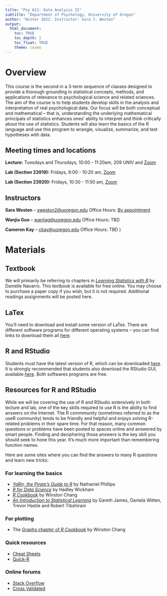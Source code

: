 ```yaml
---
title: "Psy 612: Data Analysis II"
subtitle: "Department of Psychology, University of Oregon"
author: "Winter 2022. Instructor: Sara J. Weston"
output: 
  html_document:
    toc: TRUE
    toc_depth: 2
    toc_float: TRUE
    theme: cosmo
---
```


# Overview

This course is the second in a 3-term sequence of classes designed to provide a
thorough grounding in statistical concepts, methods, and applications of relevance to psychological science and related sciences. The aim of the course is to help students develop skills in the analysis and interpretation of real psychological data. Our focus will be both conceptual and mathematical -- that is, understanding the underlying mathematical principals of statistics enhances ones' ability to interpret and think critically about the use of statistics. Students will also learn the basics of the R language and use this program to wrangle, visualize, summarize, and test hypotheses with data. 

## Meeting times and locations

**Lecture:** Tuesdays and Thursdays, 10:00 - 11:20am, 209 UNIV and [Zoom](https://uoregon.zoom.us/j/98429454216?pwd=QXd5YzBiYjVuYU51a0wyeHlzUnI5dz09) 

**Lab (Section 23919):** Fridays,
9:00 - 10:20 am, [Zoom](https://uoregon.zoom.us/j/91791352220?pwd=WGxzYUMrWGxKZ1VXU0x4WmwyUFdIUT09)

**Lab (Section 23920):** Fridays, 10:30 - 11:50 am, [Zoom](https://uoregon.zoom.us/j/92012864290?pwd=Y202bGM2M2lpZGlEbUw0OU0yTFJ3Zz09) 

## Instructors

**Sara Weston** -- [sweston2@uoregon.edu](mailto:sweston2@uoregon.edu)
Office Hours: [By appointment](https://calendly.com/sara-weston/weston-office-hours)

**Wanjia Guo** -- [wanjiag@uoregon.edu](mailto:wanjiag@uoregon.edu)
Office Hours: TBD

**Cameron Kay** -- [ckay@uoregon.edu](mailto:ckay@uoregon.edu)
Office Hours: TBD
)

# Materials

## Textbook

We will primarily be referring to chapters in [_Learning Statistics with R_](https://learningstatisticswithr-bookdown.netlify.com/index.html) by Danielle Navarro. This textbook is available for free online. You may choose to purchase a paper copy if you wish, but it is not required. Additional readings assignments will be posted here. 

## LaTex

You'll need to download and install some version of LaTex. There are different software programs for different operating systems -- you can find links to download them all [here](https://www.latex-project.org/get/).

## R and RStudio

Students must have the latest version of R, which can be downloaded [here](https://ftp.osuosl.org/pub/cran/). It is strongly recommended that students also download the RStudio GUI, available [here](https://www.rstudio.com/products/rstudio/download/#download). Both softwares programs are free. 

## Resources for R and RStudio

While we will be covering the use of R and RStudio extensively in both lecture and lab, one of the key skills required to use R is the ability to find answers on the Internet. The R commmunity (sometimes referred to as the useR community) tends to be friendly and helpful and enjoys solving R-related problems in their spare time. For that reason, many common questions or problems have been posted to spaces online and answered by smart people. Finding and deciphering those answers is the key skill you should seek to hone this year. It's much more important than remembering function names. 

Here are some sites where you can find the answers to many R questions and learn new tricks:

### For learning the basics
 - [_YaRrr, the Pirate's Guide to R_](https://bookdown.org/ndphillips/YaRrr/) by Nathaniel Phillips
 - [_R for Data Science_](https://r4ds.had.co.nz/) by Hadley Wickham
 - [_R Cookbook_](http://www.cookbook-r.com/) by Winston Chang
 - [_An Introduction to Statistical Learning_](http://www-bcf.usc.edu/~gareth/ISL) by Gareth James, Daniela Witten, Trevor Hastie and Robert Tibshirani

### For plotting

  - The [Graphs chapter of _R Cookbook_](http://www.cookbook-r.com/Graphs/) by Winston Chang
  
### Quick resources

  - [Cheat Sheets](https://www.rstudio.com/resources/cheatsheets) 
  - [Quick-R](https://www.statmethods.net) 
  
### Online forums
  - [Stack Overflow](https://stackoverflow.com) \
  - [Cross Validated](https://stats.stackexchange.com)



